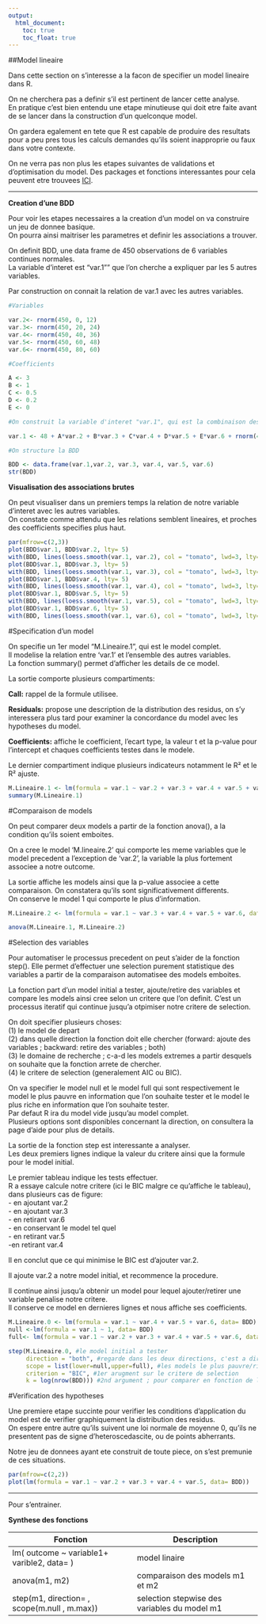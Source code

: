 ```yaml
---
output:
  html_document:
    toc: true
    toc_float: true
---
```


##Model lineaire

Dans cette section on s'interesse a la facon de specifier un model lineaire dans R.   

On ne cherchera pas a definir s'il est pertinent de lancer cette analyse.   
En pratique c'est bien entendu une etape minutieuse qui doit etre faite avant de se lancer dans la construction d'un quelconque model.    

On gardera egalement en tete que R est capable de produire des resultats pour a peu pres tous les calculs demandes qu'ils soient inapproprie ou faux dans votre contexte.   

On ne verra pas non plus les etapes suivantes de validations et d'optimisation du model.
Des packages et fonctions interessantes pour cela peuvent etre trouvees [ICI](https://www.statmethods.net/stats/regression.html). 

************

**Creation d'une BDD**

Pour voir les etapes necessaires a la creation d'un model on va construire un jeu de donnee basique.    
On pourra ainsi maitriser les parametres et definir les associations a trouver.

On definit BDD, une data frame de 450 observations de 6 variables continues normales.   
La variable d'interet est "var.1"" que l'on cherche a expliquer par les 5 autres variables.

Par construction on connait la relation de var.1 avec les autres variables.

```r

#Variables

var.2<- rnorm(450, 0, 12)
var.3<- rnorm(450, 20, 24)
var.4<- rnorm(450, 40, 36)
var.5<- rnorm(450, 60, 48)
var.6<- rnorm(450, 80, 60)

#Coefficients

A <- 3
B <- 1
C <- 0.5
D <- 0.2
E <- 0

#On construit la variable d'interet "var.1", qui est la combinaison des variables precedemment crees, selon des coefficients determines, et un bruit blanc

var.1 <- 48 + A*var.2 + B*var.3 + C*var.4 + D*var.5 + E*var.6 + rnorm(450, 0 , 17)  

#On structure la BDD

BDD <- data.frame(var.1,var.2, var.3, var.4, var.5, var.6)
str(BDD)
```

**Visualisation des associations brutes**

On peut visualiser dans un premiers temps la relation de notre variable d'interet avec les autres variables.    
On constate comme attendu que les relations semblent lineaires, et proches des coefficients specifies plus haut.

```r
par(mfrow=c(2,3))
plot(BDD$var.1, BDD$var.2, lty= 5)
with(BDD, lines(loess.smooth(var.1, var.2), col = "tomato", lwd=3, lty= "dotted"))
plot(BDD$var.1, BDD$var.3, lty= 5)
with(BDD, lines(loess.smooth(var.1, var.3), col = "tomato", lwd=3, lty= "dotted"))
plot(BDD$var.1, BDD$var.4, lty= 5)
with(BDD, lines(loess.smooth(var.1, var.4), col = "tomato", lwd=3, lty= "dotted"))
plot(BDD$var.1, BDD$var.5, lty= 5)
with(BDD, lines(loess.smooth(var.1, var.5), col = "tomato", lwd=3, lty= "dotted"))
plot(BDD$var.1, BDD$var.6, lty= 5)
with(BDD, lines(loess.smooth(var.1, var.6), col = "tomato", lwd=3, lty= "dotted"))
```

#Specification d'un model

On specifie un 1er model "M.Lineaire.1", qui est le model complet.    
Il modelise la relation entre 'var.1' et l'ensemble des autres variables.   
La fonction summary() permet d'afficher les details de ce model.

La sortie comporte plusieurs compartiments:

**Call:** rappel de la formule utilisee.

**Residuals:** propose une description de la distribution des residus, on s'y interessera plus tard pour examiner la concordance du model avec les hypotheses du model.

**Coefficients:** affiche le coefficient, l'ecart type, la valeur t et la p-value pour l'intercept et chaques coefficients testes dans le modele.

Le dernier compartiment indique plusieurs indicateurs notamment le R² et le R² ajuste.

```r
M.Lineaire.1 <- lm(formula = var.1 ~ var.2 + var.3 + var.4 + var.5 + var.6, data= BDD)
summary(M.Lineaire.1)
```

#Comparaison de models

On peut comparer deux models a partir de la fonction anova(), a la condition qu'ils soient emboites.    

On a cree le model 'M.lineaire.2' qui comporte les meme variables que le model precedent a l'exception de 'var.2', la variable la plus fortement associee a notre outcome.   

La sortie affiche les models ainsi que la p-value associee a cette comparaison.
On constatera qu'ils sont significativement differents.     
On conserve le model 1 qui comporte le plus d'information.

```r
M.Lineaire.2 <- lm(formula = var.1 ~ var.3 + var.4 + var.5 + var.6, data= BDD)

anova(M.Lineaire.1, M.Lineaire.2)
```

#Selection des variables

Pour automatiser le processus precedent on peut s'aider de la fonction step().
Elle permet d'effectuer une selection purement statistique des variables a partir de la comparaison automatisee des models emboites.

La fonction part d'un model initial a tester, ajoute/retire des variables et compare les models ainsi cree selon un critere que l'on definit.
C'est un processus iteratif qui continue jusqu'a otpimiser notre critere de selection.

On doit specifier plusieurs choses:   
(1) le model de depart    
(2) dans quelle direction la fonction doit elle chercher (forward: ajoute des variables ; backward: retire des variables ; both)    
(3) le domaine de recherche ; c-a-d les models extremes a partir desquels on souhaite que la fonction arrete de chercher.   
(4) le critere de selection (generalement AIC ou BIC).

On va specifier le model null et le model full qui sont respectivement le model le plus pauvre en information que l'on souhaite tester et le model le plus riche en information que l'on souhaite tester.   
Par defaut R ira du model vide jusqu'au model complet.    
Plusieurs options sont disponibles concernant la direction, on consultera la page d'aide pour plus de details. 

La sortie de la fonction step est interessante a analyser.    
Les deux premiers lignes indique la valeur du critere ainsi que la formule pour le model initial.   

Le premier tableau indique les tests effectuer.   
R a essaye calcule notre critere (ici le BIC malgre ce qu'affiche le tableau), dans plusieurs cas de figure:        
- en ajoutant var.2   
- en ajoutant var.3   
- en retirant var.6   
- en conservant le model tel quel   
- en retirant var.5   
-en retirant var.4    

Il en conclut que ce qui minimise le BIC est d'ajouter var.2.   

Il ajoute var.2 a notre model initial, et recommence la procedure.    

Il continue ainsi jusqu'a obtenir un model pour lequel ajouter/retirer une variable penalise notre critere.    
Il conserve ce model en dernieres lignes et nous affiche ses coefficients.

```r
M.Lineaire.0 <- lm(formula = var.1 ~ var.4 + var.5 + var.6, data= BDD)
null <-lm(formula = var.1 ~ 1, data= BDD)
full<- lm(formula = var.1 ~ var.2 + var.3 + var.4 + var.5 + var.6, data= BDD)

step(M.Lineaire.0, #le model initial a tester
     direction = "both", #regarde dans les deux directions, c'est a dire vers les models plus complets mais aussi vers ceux moins complet
     scope = list(lower=null,upper=full), #les models le plus pauvre/riche autorise
     criterion = "BIC", #1er arugment sur le critere de selection
     k = log(nrow(BDD))) #2nd argument ; pour comparer en fonction de l'AIC on retirera ces deux derniers arguments
```

#Verification des hypotheses

Une premiere etape succinte pour verifier les conditions d'application du model est de verifier graphiquement la distribution des residus.    
On espere entre autre qu'ils suivent une loi normale de moyenne 0, qu'ils ne presentent pas de signe d'heteroscedascite, ou de points abherrants.

Notre jeu de donnees ayant ete construit de toute piece, on s'est premunie de ces situations.
```r
par(mfrow=c(2,2))
plot(lm(formula = var.1 ~ var.2 + var.3 + var.4 + var.5, data= BDD))
```

*****************************************
Pour s'entrainer.

**Synthese des fonctions**

| Fonction                                     | Description                                  |
|----------------------------------------------|----------------------------------------------|
| lm( outcome ~  variable1+ varible2, data= )  | model linaire                                |
| anova(m1, m2)                                | comparaison des models m1 et m2              |
| step(m1, direction= , scope(m.null , m.max)) | selection stepwise des variables du model m1 |